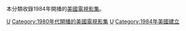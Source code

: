 本分類收錄1984年開播的[[美國|美國]][[電視影集|電視影集]]。

{{year by category
|m=1
|c=9
|d=8
|y=4
|cat=開播的美國電視影集
|sortkey=美國電視
|parent=各年開播的美國電視影集
|subcat=1984年美國電視
}}

[[Category:1984年開播的電視劇|U]]
[[Category:1980年代開播的美國電視影集|Category:1980年代開播的美國電視影集]]
[[Category:1984年電視劇集|U]]
[[Category:1984年美國建立|Category:1984年美國建立]]